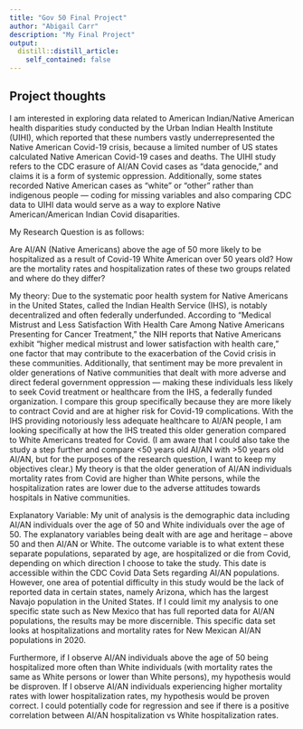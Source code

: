```yaml
---
title: "Gov 50 Final Project"
author: "Abigail Carr"
description: "My Final Project"
output:
  distill::distill_article:
    self_contained: false
---
```




## Project thoughts

I am interested in exploring data related to American Indian/Native American health disparities study conducted by the Urban Indian Health Institute (UIHI), which reported that these numbers vastly underrepresented the Native American Covid-19 crisis, because a limited number of US states calculated Native American Covid-19 cases and deaths. The UIHI study refers to the CDC erasure of AI/AN Covid cases as “data genocide,” and claims it is a form of systemic oppression. Additionally, some states recorded Native American cases as “white” or “other” rather than indigenous people --- coding for missing variables and also comparing CDC data to UIHI data would serve as a way to explore Native American/American Indian Covid disaparities. 

My Research Question is as follows: 

Are AI/AN (Native Americans) above the age of 50 more likely to be hospitalized as a result of Covid-19 White American over 50 years old? How are the mortality rates and hospitalization rates of these two groups related and where do they differ? 

My theory: 
Due to the systematic poor health system for Native Americans in the United States, called the Indian Health Service (IHS), is notably decentralized and often federally underfunded. According to “Medical Mistrust and Less Satisfaction With Health Care Among Native Americans Presenting for Cancer Treatment,” the NIH reports that Native Americans exhibit “higher medical mistrust and lower satisfaction with health care,” one factor that may contribute to the exacerbation of the Covid crisis in these communities. Additionally, that sentiment may be more prevalent in older generations of Native communities that dealt with more adverse and direct federal government oppression — making these individuals less likely to seek Covid treatment or healthcare from the IHS, a federally funded organization. I compare this group specifically because they are more likely to contract Covid and are at higher risk for Covid-19 complications. With the IHS providing notoriously less adequate healthcare to AI/AN people, I am looking specifically at how the IHS treated this older generation compared to White Americans treated for Covid. (I am aware that I could also take the study a step further and compare <50 years old AI/AN with >50 years old AI/AN, but for the purposes of the research question, I want to keep my objectives clear.) My theory is that the older generation of AI/AN individuals mortality rates from Covid are higher than White persons, while the hospitalization rates are lower due to the adverse attitudes towards hospitals in Native communities. 

Explanatory Variable: My unit of analysis is the demographic data including AI/AN individuals over the age of 50 and White individuals over the age of 50. The explanatory variables being dealt with are age and heritage – above 50 and then AI/AN or White. The outcome variable is to what extent these separate populations, separated by age, are hospitalized or die from Covid, depending on which direction I choose to take the study. This date is accessible within the CDC Covid Data Sets regarding AI/AN populations. However, one area of potential difficulty in this study would be the lack of reported data in certain states, namely Arizona, which has the largest Navajo population in the United States. If I could limit my analysis to one specific state such as New Mexico that has full reported data for AI/AN populations, the results may be more discernible. This specific data set looks at hospitalizations and mortality rates for New Mexican AI/AN populations in 2020. 

Furthermore, if I observe AI/AN individuals above the age of 50 being hospitalized more often than White individuals (with mortality rates the same as White persons or lower than White persons), my hypothesis would be disproven. If I observe AI/AN individuals experiencing higher mortality rates with lower hospitalization rates, my hypothesis would be proven correct. I could potentially code for regression and see if there is a positive correlation between AI/AN hospitalization vs White hospitalization rates. 
